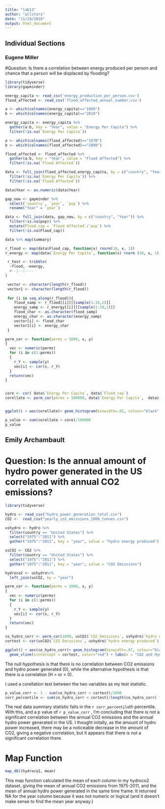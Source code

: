 ```yaml
---
title: "lab13"
author: "allstars"
date: "11/19/2019"
output: html_document
---
```


## Individual Sections

### Eugene Miller

#Question: Is there a correlation between energy produced per person and chance that a person will be displaced by flooding? 

```r
library(tidyverse)
library(gapminder)

energy_capita <- read_csv('energy_production_per_person.csv')
flood_affected <- read_csv('flood_affected_annual_number.csv')

a <- which(colnames(energy_capita)=="1960")
b <- which(colnames(energy_capita)=="2010")

energy_capita <- energy_capita %>% 
  gather(a:b, key = "Year", value = "Energy Per Capita") %>%
  filter(!is.na(`Energy Per Capita`))

a <- which(colnames(flood_affected)=="1970")
b <- which(colnames(flood_affected)=="2008")

flood_affected <- flood_affected %>% 
  gather(a:b, key = "Year", value = "Flood Affected") %>% 
  filter(!is.na(`Flood Affected`))

data <- full_join(flood_affected,energy_capita, by = c("country", "Year")) %>%
  filter(!is.na(`Energy Per Capita`)) %>% 
  filter(!is.na(`Flood Affected`))

data$Year <- as.numeric(data$Year)

gap_new <- gapminder %>% 
  select(`country`, `year`, `pop`) %>%
  rename("Year" = `year`)

data <- full_join(data, gap_new, by = c("country", "Year")) %>%
  filter(!is.na(pop)) %>% 
  mutate(Flood_cap = `Flood Affected`/`pop`) %>% 
  filter(!is.na(Flood_cap))

data %>% map(summary)

r_flood <- map(data$Flood_cap, function(x) rnorm(10, x, 1))
r_energy <- map(data$`Energy Per Capita`, function(x) rnorm (10, x, 1))

 r_test <- tribble(
  ~flood, ~energy,
  #--|--|----
)

 vector <- character(length(r_flood))
 vector1 <- character(length(r_flood))
 
 for (i in seq_along(r_flood)){
    flood_samp <- r_flood[[i]][[sample(1:10,1)]]
    energy_samp <- r_energy[[i]][[sample(1:10,1)]]
    flood_char <- as.character(flood_samp)
    energy_char <- as.character(energy_samp)
    vector[i] <- flood_char
    vector1[i] <- energy_char
 }

```



```r

perm_cor <- function(perms = 1000, x, y)
{
  vec <- numeric(perms)
  for (i in c(1:perms))
  {
    r_Y <- sample(y)
    vec[i] <- cor(x, r_Y)
  }
  return(vec)
}


core <- cor( data$`Energy Per Capita`, data$`Flood_cap`)
corellate <- perm_cor(perms = 100000, data$`Energy Per Capita`,  data$`Flood_cap`)


ggplot() + aes(corellate)+ geom_histogram(binwidth=.01, colour="black", fill="white") + geom_vline(mapping =aes(xintercept=core), color = "red") + labs(x = "Correlation Tests")

p_value <- sum(corellate < core)/100000
p_value
```

## Emily Archambault

# Question: Is the annual amount of hydro power generated in the US correlated with annual CO2 emissions?

```r
library(tidyverse)

hydro <- read_csv("hydro_power_generation_total.csv")
CO2 <-  read_csv("yearly_co2_emissions_1000_tonnes.csv")

ushydro <- hydro %>%
  filter(country == "United States") %>%
  select("1975":"2011") %>% 
  gather("1975":"2011", key = "year", value = "hydro energy produced")

usCO2 <- CO2 %>% 
  filter(country == "United States") %>% 
  select("1975":"2011") %>%
  gather("1975":"2011", key = "year", value = "CO2 Emissions")

hydroco2 <- ushydro%>%
  left_join(usCO2, by = "year")

perm_cor <- function(perms = 1000, x, y)
{
  vec <- numeric(perms)
  for (i in c(1:perms))
  {
    r_Y <- sample(y)
    vec[i] <- cor(x, r_Y)
  }
  return(vec)
}

co_hydro_corr <- perm_cor(1000, usCO2$`CO2 Emissions`, ushydro$`hydro energy produced`)
cortest <- cor(usCO2$`CO2 Emissions`, ushydro$`hydro energy produced`)

ggplot() + aes(co_hydro_corr)+ geom_histogram(binwidth=.07, colour="black", fill="white") + 
  geom_vline(xintercept = cortest, color="red") + labs(x = "CO2 and Hydro Power Correlation")
```

The null hypothesis is that there is no correlation between CO2 emissions and hydro power generated (0), while the alternative hypothesis is that there is a correlation (H > or < 0).

I used a corellation test between the two variables as my test statistic.

```r
p_value_corr <- 1 - sum(co_hydro_corr < cortest)/1000
corr_percentile <- sum(co_hydro_corr < cortest)/length(co_hydro_corr) *100
```

The real data summary statistic falls in the `r corr_percentile`th percentile. With this, and a p value of `r p_value_corr` , I'm concluding that there is not a significant correlation between the annual CO2 emissions and the annual hydro power generated in the US. I thought initally, as the amount of hydro power increased, there may be a noticeable decrease in the amount of CO2, giving a negative correlation, but it appears that there is not a significant correlation there.

# Map Function

```r
map_dbl(hydroco2, mean)
```

This map function calculated the mean of each column in my hydroco2 dataset, giving the mean of annual CO2 emissions from 1975-2011, and the mean of annual hydro power generated in the same time frame. It returned NA for the year column because it was not numeric or logical (and it doesn't make sense to find the mean year anyway.)
